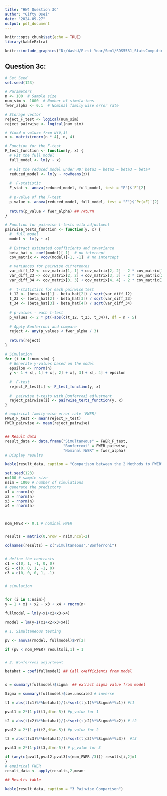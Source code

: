 ```yaml
---
title: "HW4 Question 3C"
author: "Gifty Osei"
date: "2024-09-27"
output: pdf_document
---
```


```r
knitr::opts_chunk$set(echo = TRUE)
library(kableExtra)
```

```r
knitr::include_graphics("D:/WashU/First Year/Sem1/SDS5531_StatsComputing/Homework/New folder/Prob1a.pdf") 

```


## Question 3c:

```r
# Set Seed
set.seed(123)

# Parameters
n <- 100  # Sample size
num_sim <- 1000  # Number of simulations
fwer_alpha <- 0.1  # Nominal family-wise error rate

# Storage vector
reject_F_test <- logical(num_sim)
reject_pairwise <- logical(num_sim)

# fixed x-values from N(0,1)
x <- matrix(rnorm(n * 4), n, 4)  

# Function for the F-test
F_test_function <- function(y, x) {
  # Fit the full model
  full_model <- lm(y ~ x)
  
  # Fit the reduced model under H0: beta1 = beta2 = beta3 = beta4
  reduced_model <- lm(y ~ rowMeans(x))
  
  #  F-statistic
  F_stat <- anova(reduced_model, full_model, test = "F")$`F`[2]
  
  # p-value of the F-test
  p_value <- anova(reduced_model, full_model, test = "F")$`Pr(>F)`[2]
  
  return(p_value < fwer_alpha) ## return
}

# Function for pairwise t-tests with adjustment
pairwise_tests_function <- function(y, x) {
  #  full model
  model <- lm(y ~ x)
  
  # Extract estimated coefficients and covariance 
  beta_hat <- coef(model)[-1]  # no intercept
  cov_matrix <- vcov(model)[-1, -1]  # no intercept
  
  # variances for pairwise differences
  var_diff_12 <- cov_matrix[1, 1] + cov_matrix[2, 2] - 2 * cov_matrix[1, 2]
  var_diff_23 <- cov_matrix[2, 2] + cov_matrix[3, 3] - 2 * cov_matrix[2, 3]
  var_diff_34 <- cov_matrix[3, 3] + cov_matrix[4, 4] - 2 * cov_matrix[3, 4]
  
  #  t-statistics for each pairwise test
  t_12 <- (beta_hat[1] - beta_hat[2]) / sqrt(var_diff_12)
  t_23 <- (beta_hat[2] - beta_hat[3]) / sqrt(var_diff_23)
  t_34 <- (beta_hat[3] - beta_hat[4]) / sqrt(var_diff_34)
  
  # p-values - each t-test
  p_values <- 2 * pt(-abs(c(t_12, t_23, t_34)), df = n - 5)
  
  # Apply Bonferroni and compare
  reject <- any(p_values < fwer_alpha / 3)
  
  return(reject)
}

# Simulation
for (i in 1:num_sim) {
  # Generate y-values based on the model
  epsilon <- rnorm(n)
  y <- 1 + x[, 1] + x[, 2] + x[, 3] + x[, 4] + epsilon
  
  #  F-test
  reject_F_test[i] <- F_test_function(y, x)
  
  #  pairwise t-tests with Bonferroni adjustment
  reject_pairwise[i] <- pairwise_tests_function(y, x)
}

# empirical family-wise error rate (FWER)
FWER_F_test <- mean(reject_F_test)
FWER_pairwise <- mean(reject_pairwise)


## Result data
result_data <- data.frame("Simultaneous" = FWER_F_test,
                          "Bonferroni" = FWER_pairwise,
                          "Nominal FWER" = fwer_alpha)
# Display results

kable(result_data, caption = "Comparison between the 2 Methods to FWER")

```

\begin{center}We can see from Table 1 that, simultaneous test gives a value that is closer to the true nominal family-wise error rate value.
\end{center}

```r
set.seed(123)
n=100 # sample size
nsim = 1000 # number of simulations
# generate the predictors
x1 = rnorm(n)
x2 = rnorm(n)
x3 = rnorm(n)
x4 = rnorm(n)



nom_FWER <- 0.1 # nominal FWER


results = matrix(0,nrow = nsim,ncol=2)

colnames(results) = c("Simultaneous","Bonferroni")


# define the contrasts
c1 = c(0, 1, -1, 0, 0)
c2 = c(0, 0, 1, -1, 0)
c3 = c(0, 0, 0, 1, -1)


# simulation


for (i in 1:nsim){
y = 1 + x1 + x2 + x3 + x4 + rnorm(n)

fullmodel = lm(y~x1+x2+x3+x4)

rmodel = lm(y~I(x1+x2+x3+x4))

# 1. Simultaneous testing

pv <- anova(rmodel, fullmodel)$Pr[2]

if (pv < nom_FWER) results[i,1] = 1


# 2. Bonferroni adjustment

betahat = coef(fullmodel) ## Call coefficients from model


s = summary(fullmodel)$sigma  ## extract sigma value from model

Sigma = summary(fullmodel)$cov.unscaled # inverse

t1 = abs(t(c1)%*%betahat)/(s*sqrt(t(c1)%*%Sigma%*%c1)) #t1

pval1 = 2*(1-pt(t1,df=n-5)) #p_value for 1

t2 = abs(t(c2)%*%betahat)/(s*sqrt(t(c2)%*%Sigma%*%c2)) # t2

pval2 = 2*(1-pt(t2,df=n-5)) #p_value for 2

t3 = abs(t(c3)%*%betahat)/(s*sqrt(t(c3)%*%Sigma%*%c3))  #t3

pval3 = 2*(1-pt(t3,df=n-5)) # p_value for 3

if (any(c(pval1,pval2,pval3)<(nom_FWER /3))) results[i,2]=1
}
# empirical FWER
result_data <- apply(results,2,mean)

## Results table

kable(result_data, caption = "3 Pairwise Comparison")
```




